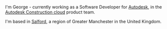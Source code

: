 I'm George - currently working as a Software Developer for <a href="//autodesk.co.uk" target="_blank" rel="noopener noreferrer" >Autodesk</a>, in the [Autodesk Construction cloud](//construction.autodesk.com/) product team.

I'm based in [Salford](https://www.google.co.uk/maps/place/Salford+District/), a region of Greater Manchester in the United Kingdom.
